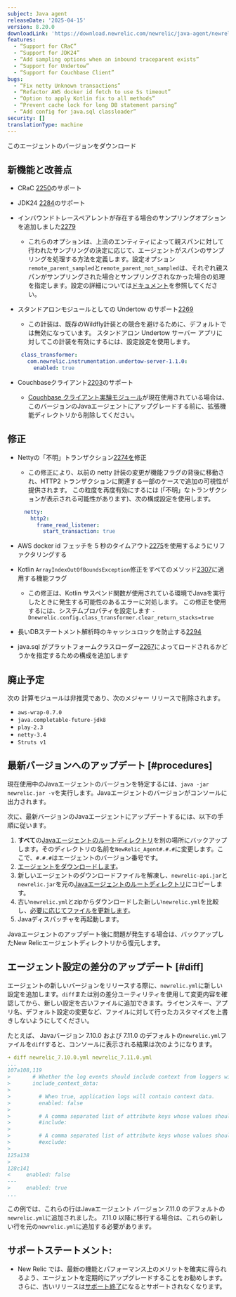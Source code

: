```yaml
---
subject: Java agent
releaseDate: '2025-04-15'
version: 8.20.0
downloadLink: 'https://download.newrelic.com/newrelic/java-agent/newrelic-agent/8.20.0/'
features:
  - “Support for CRaC”
  - “Support for JDK24”
  - “Add sampling options when an inbound traceparent exists”
  - “Support for Undertow”
  - “Support for Couchbase Client”
bugs:
  - “Fix netty Unknown transactions”
  - “Refactor AWS docker id fetch to use 5s timeout”
  - “Option to apply Kotlin fix to all methods”
  - “Prevent cache lock for long DB statement parsing”
  - “Add config for java.sql classloader”
security: []
translationType: machine
---
```


<ButtonGroup>
  <ButtonLink role="button" to="https://download.newrelic.com/newrelic/java-agent/newrelic-agent/8.20.0/" variant="primary">
    このエージェントのバージョンをダウンロード
  </ButtonLink>
</ButtonGroup>

## 新機能と改善点

* CRaC [2250](https://github.com/newrelic/newrelic-java-agent/pull/2250)のサポート

* JDK24 [2284](https://github.com/newrelic/newrelic-java-agent/pull/2284)のサポート

* インバウンドトレースペアレントが存在する場合のサンプリングオプションを追加しました[2279](https://github.com/newrelic/newrelic-java-agent/pull/2279)

  * これらのオプションは、上流のエンティティによって親スパンに対して行われたサンプリングの決定に応じて、エージェントがスパンのサンプリングを処理する方法を定義します。設定オプション`remote_parent_sampled`と`remote_parent_not_sampled`は、それぞれ親スパンがサンプリングされた場合とサンプリングされなかった場合の処理を指定します。設定の詳細については[ドキュメント](/docs/apm/agents/java-agent/configuration/java-agent-configuration-config-file/#dt-sampler-remote-parent-sampled)を参照してください。

* スタンドアロンモジュールとしての Undertow のサポート[2269](https://github.com/newrelic/newrelic-java-agent/pull/2269)

  * この計装は、既存のWildfly計装との競合を避けるために、デフォルトでは無効になっています。 スタンドアロン Undertow サーバー アプリに対してこの計装を有効にするには、設定設定を使用します。

  ```yaml
   class_transformer:
     com.newrelic.instrumentation.undertow-server-1.1.0:
       enabled: true
  ```

* Couchbaseクライアント[2203](https://github.com/newrelic/newrelic-java-agent/pull/2303)のサポート

  * [Couchbase クライアント実験モジュール](https://github.com/newrelic-experimental/newrelic-java-couchbase)が現在使用されている場合は、このバージョンのJavaエージェントにアップグレードする前に、拡張機能ディレクトリから削除してください。

## 修正

* Nettyの「不明」トランザクション[2274を](https://github.com/newrelic/newrelic-java-agent/pull/2274)修正

  * この修正により、以前の netty 計装の変更が機能フラグの背後に移動され、HTTP2 トランザクションに関連する一部のケースで追加の可視性が提供されます。 この粒度を再度有効にするには (「不明」なトランザクションが表示される可能性があります)、次の構成設定を使用します。

  ```yaml
    netty:
      http2:
        frame_read_listener:
          start_transaction: true
  ```

* AWS docker id フェッチを 5 秒のタイムアウト[2275](https://github.com/newrelic/newrelic-java-agent/pull/2275)を使用するようにリファクタリングする

* Kotlin `ArrayIndexOutOfBoundsException`修正をすべてのメソッド[2307](https://github.com/newrelic/newrelic-java-agent/pull/2307)に適用する機能フラグ

  * この修正は、Kotlin サスペンド関数が使用されている環境でJavaを実行したときに発生する可能性のあるエラーに対処します。 この修正を使用するには、システムプロパティを設定します `-Dnewrelic.config.class_transformer.clear_return_stacks=true`

* 長いDBステートメント解析時のキャッシュロックを防止する[2294](https://github.com/newrelic/newrelic-java-agent/pull/2294)

* java.sql がプラットフォームクラスローダー[2267](https://github.com/newrelic/newrelic-java-agent/pull/2267)によってロードされるかどうかを指定するための構成を追加します

## 廃止予定

次の 計算モジュールは非推奨であり、次のメジャー リリースで削除されます。

* `aws-wrap-0.7.0`
* `java.completable-future-jdk8`
* `play-2.3`
* `netty-3.4`
* `Struts v1`

## 最新バージョンへのアップデート [#procedures]

現在使用中のJavaエージェントのバージョンを特定するには、`java -jar newrelic.jar -v`を実行します。Javaエージェントのバージョンがコンソールに出力されます。

次に、最新バージョンのJavaエージェントにアップデートするには、以下の手順に従います。

1. **すべて**の[Javaエージェントのルートディレクトリ](/docs/agents/manage-apm-agents/troubleshooting/find-agent-root-directory#java-agent)を別の場所にバックアップします。そのディレクトリの名前を`NewRelic_Agent#.#.#`に変更します。ここで、`#.#.#`はエージェントのバージョン番号です。
2. [エージェントをダウンロードします](/docs/release-notes/agent-release-notes/java-release-notes)。
3. 新しいエージェントのダウンロードファイルを解凍し、`newrelic-api.jar`と`newrelic.jar`を元の[Javaエージェントのルートディレクトリ](/docs/agents/manage-apm-agents/troubleshooting/find-agent-root-directory#java-agent)にコピーします。
4. 古い`newrelic.yml`とzipからダウンロードした新しい`newrelic.yml`を比較し、[必要に応じてファイルを更新します](#diff)。
5. Javaディスパッチャを再起動します。

Javaエージェントのアップデート後に問題が発生する場合は、バックアップしたNew Relicエージェントディレクトリから復元します。

## エージェント設定の差分のアップデート [#diff]

エージェントの新しいバージョンをリリースする際に、`newrelic.yml`に新しい設定を追加します。`diff`または別の差分ユーティリティを使用して変更内容を確認してから、新しい設定を古いファイルに追加できます。ライセンスキー、アプリ名、デフォルト設定の変更など、ファイルに対して行ったカスタマイズを上書きしないようにしてください。

たとえば、 Javaバージョン 7.10.0 および 7.11.0 のデフォルトの`newrelic.yml`ファイルを`diff`すると、コンソールに表示される結果は次のようになります。

```yaml
➜ diff newrelic_7.10.0.yml newrelic_7.11.0.yml
...
107a108,119
>       # Whether the log events should include context from loggers with support for that.
>       include_context_data:
>
>         # When true, application logs will contain context data.
>         enabled: false
>
>         # A comma separated list of attribute keys whose values should be sent to New Relic.
>         #include:
>
>         # A comma separated list of attribute keys whose values should not be sent to New Relic.
>         #exclude:
>
125a138
>
128c141
<     enabled: false
---
>     enabled: true
...
```

この例では、これらの行はJavaエージェント バージョン 7.11.0 のデフォルトの`newrelic.yml`に追加されました。 7.11.0 以降に移行する場合は、これらの新しい行を元の`newrelic.yml`に追加する必要があります。

## サポートステートメント:

* New Relic では、最新の機能とパフォーマンス上のメリットを確実に得られるよう、エージェントを定期的にアップグレードすることをお勧めします。さらに、古いリリースは[サポート終了](https://docs.newrelic.com/docs/using-new-relic/cross-product-functions/install-configure/notification-changes-new-relic-saas-features-distributed-software/)になるとサポートされなくなります。